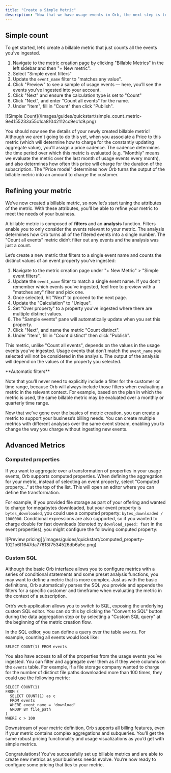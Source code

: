 ```yaml
---
title: "Create a Simple Metric"
description: "Now that we have usage events in Orb, the next step is to decide how to use them. A billable metric defines an aggregation over usage events — it’s a query definition that Orb maintains for the relevant customers as new events stream in. In more technical terms, Orb's maintains a materailized aggregate over your event datastream."
---
```


## Simple count[](#simple-count "Direct link to heading")

To get started, let’s create a billable metric that just counts all the events you’ve ingested.

1. Navigate to the [metric creation page](https://app.withorb.com/metrics/new) by clicking "Billable Metrics" in the left sidebar and then "+ New metric".
2. Select "Simple event filters"
3. Update the `event_name` filter to "matches any value".
4. Click "Preview" to see a sample of usage events — here, you’ll see the events you’ve ingested into your account.
5. Click "Next" and ensure the calculation type is set to "Count"
6. Click "Next", and enter "Count all events" for the name.
7. Under "Item", fill in "Count" then click "Publish".

<Frame>![Simple Count](/images/guides/quickstart/simple_count_metric-9e4155233a55c1ca81042112cc9ec1c9.png)</Frame>

You should now see the details of your newly created billable metric! Although we aren't going to do this yet, when you associate a Price to this metric (which will determine how to charge for the constantly updating aggregate value), you'll assign a price cadence. The cadence determines the time period over which this metric is evaluated (e.g. "Monthly" means we evaluate the metric over the last month of usage events every month), and also determines how often this price will charge for the duration of the subscription. The "Price model" determines how Orb turns the output of the billable metric into an amount to charge the customer.

## Refining your metric[](#refining-your-metric "Direct link to heading")

We‘ve now created a billable metric, so now let’s start tuning the attributes of the metric. With these attributes, you’ll be able to refine your metric to meet the needs of your business.

A billable metric is composed of **filters** and an **analysis** function. Filters enable you to only consider the events relevant to your metric. The analysis determines how Orb turns all of the filtered events into a single number. The "Count all events" metric didn’t filter out any events and the analysis was just a count.

Let’s create a new metric that filters to a single event name and counts the distinct values of an event property you’ve ingested:

1. Navigate to the metric creation page under "+ New Metric" > "Simple event filters".
2. Update the `event_name` filter to match a single event name. If you don’t remember which events you’ve ingested, feel free to preview with a "matches any" filter and pick one.
3. Once selected, hit "Next" to proceed to the next page.
4. Update the "Calculation" to "Unique".
5. Set "Over property" to a property you’ve ingested where there are multiple distinct values.
6. The "Sample events" pane will automatically update when you set this property.
7. Click "Next", and name the metric "Count distinct".
8. Under "Item", fill in "Count distinct" then click "Publish".

This metric, unlike "Count all events", depends on the values in the usage events you’ve ingested. Usage events that don’t match the `event_name` you selected will not be considered in the analysis. The output of the analysis will depend on the values of the property you selected.

<Note>
  **Automatic filters**

  Note that you’ll never need to explicitly include a filter for the customer or time range, because Orb will always include those filters when evaluating a metric in the relevant context. For example, based on the plan in which the metric is used, the same billable metric may be evaluated over a monthly or quarterly time range.
</Note>

Now that we’ve gone over the basics of metric creation, you can create a metric to support your business’s billing needs. You can create multiple metrics with different analyses over the same event stream, enabling you to change the way you charge without ingesting new events.

## Advanced Metrics[](#advanced-metrics "Direct link to heading")

### Computed properties[](#computed-properties "Direct link to heading")

If you want to aggregate over a transformation of properties in your usage events, Orb supports computed properties. When defining the aggregation for your metric, instead of selecting an event property, select "Computed property…" at the top of the list. This will open an editor where you can define the transformation.

For example, if you provided file storage as part of your offering and wanted to charge for megabytes downloaded, but your event property is `bytes_downloaded`, you could use a computed property: `bytes_downloaded / 1000000`. Conditional expressions are also supported, so if you wanted to charge double for fast downloads (denoted by `download_speed: fast` in the event properties), you might configure the following computed property:

<Frame>![Preview pricing](/images/guides/quickstart/computed_property-1021b6f1647da77613f7534526db6a5c.png)</Frame>

### Custom SQL[](#custom-sql "Direct link to heading")

Although the basic Orb interface allows you to configure metrics with a series of conditional statements and some preset analysis functions, you may want to define a metric that is more complex. Just as with the basic definitions, Orb automatically parses the SQL you provide and appends the filters for a specific customer and timeframe when evaluating the metric in the context of a subscription.

Orb’s web application allows you to switch to SQL, exposing the underlying custom SQL editor. You can do this by clicking the "Convert to SQL" button during the data aggregation step or by selecting a "Custom SQL query" at the beginning of the metric creation flow.

In the SQL editor, you can define a query over the table `events`. For example, counting all events would look like:

```
SELECT COUNT(1) FROM events

```

You also have access to all of the properties from the usage events you’ve ingested. You can filter and aggregate over them as if they were columns on the `events` table. For example, if a file storage company wanted to charge for the number of distinct file paths downloaded more than 100 times, they could use the following metric:

```
SELECT COUNT(1)
FROM (
  SELECT COUNT(1) as c
  FROM events
  WHERE event_name = 'download'
  GROUP BY file_path
)
WHERE c > 100

```

Downstream of your metric definition, Orb supports all billing features, even if your metric contains complex aggregations and subqueries. You’ll get the same robust pricing functionality and usage visualizations as you’d get with simple metrics.

Congratulations! You’ve successfully set up billable metrics and are able to create new metrics as your business needs evolve. You’re now ready to configure some pricing that ties to your metric.